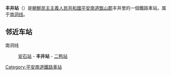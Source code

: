 {{unreferenced|time=2015-01-14T06:25:02+00:00}}
{{朝鮮半島車站資訊
|公司色 = blue
|文字色 = 
|站名 = 丰井站
|圖片 = 
|pxl = 
|圖片說明 =
|前一站 = [[安石站|安石]]
|前一站距離 = 
|後一站距離 = 
|後一站 = [[二鸭站|二鸭]]
|所屬路線 = [[南洞线|南洞线]]
|距離 = 
|起點站 = [[平南温泉站|平南温泉]]
|諺文 = 풍정역
|朝鮮漢字 = 豊井驛
|文觀部式 = Pungjeong-yeok
|馬-賴式 = P'ungjŏng-yŏk
|副站名 = 
|車站編號 = 
|停站路線數 = 
|所屬公司 = [[朝鮮民主主義人民共和國鐵道省|朝鮮民主主義人民共和國鐵道省]]
|所在地 =[[平安南道|平安南道]][[甑山郡|甑山郡]]丰井里
|車站構造 = 地面车站
|月台配置 = 
|啟用年月日 =
|廢站年月日 = 
|上下車人次 = 
|統計年度 = 
|轉車 = 
|備註 = 
|全寬備註 = 
}}

'''丰井站'''（{{lang-ko|풍정역}}）是[[朝鮮民主主義人民共和國|朝鮮民主主義人民共和國]][[平安南道|平安南道]][[甑山郡|甑山郡]]丰井里的一個鐵路車站，属于[[南洞线|南洞线]]。

==邻近车站==
南洞线
:[[安石站|安石站]] - '''丰井站''' - [[二鸭站|二鸭站]]

{{朝鲜铁路小作品}}

{{南洞线}}

[[Category:平安南道鐵路車站|Category:平安南道鐵路車站]]